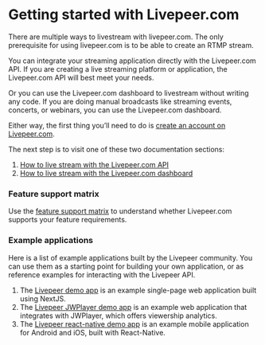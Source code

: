 
<DocsLayout>

# Getting started with Livepeer.com

There are multiple ways to livestream with livepeer.com. The only prerequisite
for using livepeer.com is to be able to create an RTMP stream.

You can integrate your streaming application directly with the Livepeer.com API.
If you are creating a live streaming platform or application, the Livepeer.com
API will best meet your needs.

Or you can use the Livepeer.com dashboard to livestream without writing any
code. If you are doing manual broadcasts like streaming events, concerts, or
webinars, you can use the Livepeer.com dashboard.

Either way, the first thing you’ll need to do is
[create an account on Livepeer.com](/docs/guides/account/create-an-account).

The next step is to visit one of these two documentation sections:

1. [How to live stream with the Livepeer.com API](/docs/guides/api/overview)
1. [How to live stream with the Livepeer.com dashboard](/docs/guides/dashboard/overview)

### Feature support matrix

Use the [feature support matrix](/docs/guides/support-matrix) to understand
whether Livepeer.com supports your feature requirements.

### Example applications

Here is a list of example applications built by the Livepeer community. You can
use them as a starting point for building your own application, or as reference
examples for interacting with the Livepeer API.

1. The [Livepeer demo app](https://github.com/livepeer/livepeer-demo-app) is an
   example single-page web application built using NextJS.
2. The
   [Livepeer JWPlayer demo app](https://github.com/livepeer/livepeer-jwplayer-demo)
   is an example web application that integrates with JWPlayer, which offers
   viewership analytics.
3. The
   [Livepeer react-native demo app](https://github.com/livepeer/livepeer-demo-react-native)
   is an example mobile application for Android and iOS, built with
   React-Native.

</DocsLayout>
